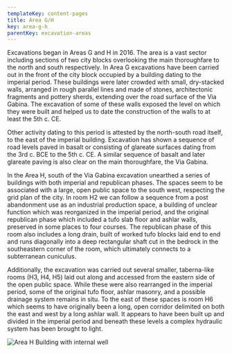 ```yaml
---
templateKey: content-pages
title: Area G/H
key: area-g-h
parentKey: excavation-areas
---
```

Excavations began in Areas G and H in 2016. The area is a vast sector including sections of two city blocks overlooking the main thoroughfare to the north and south respectively. In Area G excavations have been carried out in the front of the city block occupied by a building dating to the imperial period. These buildings were later crowded with small, dry-stacked walls, arranged in rough parallel lines and made of stones, architectonic fragments and pottery sherds, extending over the road surface of the Via Gabina. The excavation of some of these walls exposed the level on which they were built and helped us to date the construction of the walls to at least the 5th c. CE. 

Other activity dating to this period is attested by the north-south road itself, to the east of the imperial building. Excavation has shown a sequence of road levels paved in basalt or consisting of glareate surfaces dating from the 3rd c. BCE to the 5th c. CE. A similar sequence of basalt and later glareate paving is also clear on the main thoroughfare, the Via Gabina. 

In the Area H, south of the Via Gabina excavation unearthed a series of buildings with both imperial and republican phases. The spaces seem to be associated with a large, open public space to the south west, respecting the grid plan of the city. In room H2 we can follow a sequence from a post abandonment use as an industrial production space, a building of unclear function which was reorganized in the imperial period, and the original republican phase which included a tufo slab floor and ashlar walls, preserved in some places to four courses. The republican phase of this room also includes a long drain, built of worked tufo blocks laid end to end and runs diagonally into a deep rectangular shaft cut in the bedrock in the southeastern corner of the room, which ultimately connects to a subterranean cuniculus. 

Additionally, the excavation was carried out several smaller, taberna-like rooms (H3, H4, H5) laid out along and accessed from the eastern side of the open public space. While these were also rearranged in the imperial period, some of the original tufo floor, ashlar masonry, and a possible drainage system remains in situ. To the east of these spaces is room H6 which seems to have originally been a long, open corridor delimited on both the east and west by a long ashlar wall. It appears to have been built up and divided in the imperial period and beneath these levels a complex hydraulic system has been brought to light.

![](/assets/su_7067.2.jpg "Area H Building with internal well ")
